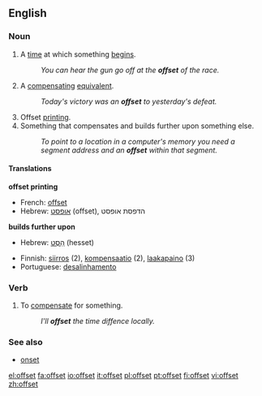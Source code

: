 ==English==

===Noun===
{{en-noun}}

# A [[time]] at which something [[begin]]s.
#: ''You can hear the gun go off at the '''offset''' of the race.''
# A [[compensating]] [[equivalent]].
#: ''Today's victory was an '''offset''' to yesterday's defeat.''
# Offset [[printing]].
# Something that compensates and builds further upon something else.
#: ''To point to a location in a computer's memory you need a segment address and an '''offset''' within that segment.''

====Translations====
'''offset printing'''
{{top}}
*French: [[offset]]
*Hebrew: [[אופסט]] (offset), הדפסת אופסט
{{bottom}}

'''builds further upon'''
{{top}}
*Hebrew: [[היסט|הֵסֶט]] (hesset)
{{bottom}}

{{rfc-trans}}
*Finnish: [[siirros]] (2), [[kompensaatio]] (2), [[laakapaino]] (3)
*Portuguese: [[desalinhamento]]

===Verb===
{{en-verb|offsets|offsetting|offset}}

# To [[compensate]] for something.
#:''I'll '''offset''' the time diffence locally.''

===See also===
*[[onset]]

[[el:offset]]
[[fa:offset]]
[[io:offset]]
[[it:offset]]
[[pl:offset]]
[[pt:offset]]
[[fi:offset]]
[[vi:offset]]
[[zh:offset]]